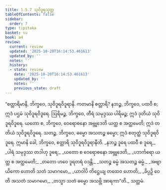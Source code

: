 ```yaml
---
title: 1.5.7 သုဝိဒူရသုတ္တ
tableOfContents: false
sidebar:
  order: 7
type: tipitaka
basket: su
book: a4
review:
  current: review
  updated: '2025-10-20T16:14:53.461613'
  updated_by: ''
  notes: ''
  history:
  - state: review
    date: '2025-10-20T16:14:53.461613'
    updated_by: ''
    notes: ''
    previous_state: draft
---
```



<DynamicBreadcrumb />


<ReviewStatus review={frontmatter.review} showDetails={true} />

<HypothesisAnnotation frontmatter={frontmatter} />

<Division number="47" book="a4" e="ch" v="15" p="359">

<Paragraph number="328" book="a4">
“စတ္တာရိမာနိ, ဘိက္ခဝေ, သုဝိဒူရဝိဒူရာနိ. ကတမာနိ စတ္တာရိ? နဘဉ္စ, ဘိက္ခဝေ, ပထဝီ စ; ဣဒံ ပဌမံ သုဝိဒူရဝိဒူရေ. ဩရိမဉ္စ, ဘိက္ခဝေ, တီရံ သမုဒ္ဒဿ ပါရိမဉ္စ; ဣဒံ ဒုတိယံ သုဝိဒူရဝိဒူရေ. ယတော စ, ဘိက္ခဝေ, ဝေရောစနော အဗ္ဘုဒေတိ ယတ္ထ စ အတ္ထမေတိ; ဣဒံ တတိယံ သုဝိဒူရဝိဒူရေ. သတဉ္စ, ဘိက္ခဝေ, ဓမ္မော အသတဉ္စ ဓမ္မော; ဣဒံ စတုတ္ထံ သုဝိဒူရဝိဒူရေ. ဣမာနိ ခေါ, ဘိက္ခဝေ, စတ္တာရိ သုဝိဒူရဝိဒူရာနီတိ.
</Paragraph>

<Paragraph number="329" type="verses" book="a4">
_နဘဉ္စ ဒူရေ ပထဝီ စ ဒူရေ,_  
_ပါရံ သမုဒ္ဒဿ တဒါဟု ဒူရေ;_  
_ယတော စ ဝေရောစနော အဗ္ဘုဒေတိ,_  
_ပဘင်္ကရော ယတ္ထ စ အတ္ထမေတိ;_  
_တတော ဟဝေ ဒူရတရံ ဝဒန္တိ,_  
_သတဉ္စ ဓမ္မံ အသတဉ္စ ဓမ္မံ._  

</Paragraph>

<Paragraph number="330" type="verses" book="a4">
_အဗျာယိကော ဟောတိ သတံ သမာဂမော,_  
_ယာဝါပိ တိဋ္ဌေယျ တထေဝ ဟောတိ;_  
_ခိပ္ပဉှိ ဝေတိ အသတံ သမာဂမော,_  
_တသ္မာ သတံ ဓမ္မော အသဗ္ဘိ အာရကာ”တိ._  


</Paragraph>
</Division>

<Paragraph number="331" type="center" book="a4">
သတ္တမံ.
</Paragraph>